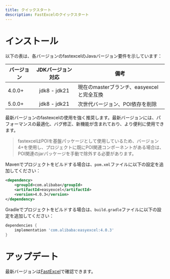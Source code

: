 ```yaml
---
title: クイックスタート
description: FastExcelのクイックスタート
---
```


# インストール

以下の表は、各バージョンのfastexcelのJavaバージョン要件を示しています：

| バージョン | JDKバージョン対応 | 備考                                          |
|------------|:----------------:|-----------------------------------------------|
| 4.0.0+     | jdk8 - jdk21    | 現在のmasterブランチ、easyexcelと完全互換      |
| 5.0.0+     | jdk8 - jdk21    | 次世代バージョン、POI依存を削除                |

最新バージョンのfastexcelの使用を強く推奨します。最新バージョンには、パフォーマンスの最適化、バグ修正、新機能が含まれており、より便利に使用できます。

> fastexcelはPOIを基盤パッケージとして使用しているため、バージョン4+を使用し、プロジェクトに既にPOI関連コンポーネントがある場合は、POI関連のjarパッケージを手動で除外する必要があります。

Mavenでプロジェクトをビルドする場合は、`pom.xml`ファイルに以下の設定を追加してください：
```xml
<dependency>
    <groupId>com.alibaba</groupId>
    <artifactId>easyexcel</artifactId>
    <version>4.0.3</version>
</dependency>
```

Gradleでプロジェクトをビルドする場合は、`build.gradle`ファイルに以下の設定を追加してください：
```gradle
dependencies {
    implementation 'com.alibaba:easyexcel:4.0.3'
}
```

# アップデート

最新バージョンは[FastExcel](https://github.com/CodePhiliaX/fastexcel)で確認できます。


